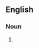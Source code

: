 {{also|Lakins}}

==English==

===Noun===
{{head|en|noun plural form}}

# {{plural of|lakin|lang=en}}